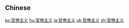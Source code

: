 {{also|官僚主義}}
==Chinese==
{{zh-see|官僚主義}}

[[ko:官僚主义]]
[[hu:官僚主义]]
[[ja:官僚主义]]
[[uk:官僚主义]]
[[zh:官僚主义]]
